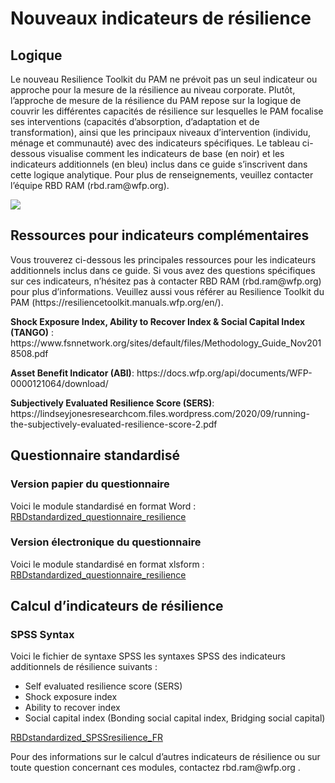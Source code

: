 # Nouveaux indicateurs de résilience

## Logique

Le nouveau Resilience Toolkit du PAM ne prévoit pas un seul indicateur ou approche pour la mesure de la résilience au niveau corporate. Plutôt, l’approche de mesure de la résilience du PAM repose sur la logique de couvrir les différentes capacités de résilience sur lesquelles le PAM focalise ses interventions (capacités d’absorption, d’adaptation et de transformation), ainsi que les principaux niveaux d’intervention (individu, ménage et communauté) avec des indicateurs spécifiques. Le tableau ci-dessous visualise comment les indicateurs de base (en noir) et les indicateurs additionnels (en bleu) inclus dans ce guide s’inscrivent dans cette logique analytique. Pour plus de renseignements, veuillez contacter l’équipe RBD RAM (rbd.ram@wfp.org).


![ ](images/resel_block.png)


## Ressources pour indicateurs complémentaires

Vous trouverez ci-dessous les principales ressources pour les indicateurs additionnels inclus dans ce guide. Si vous avez des questions spécifiques sur ces indicateurs, n’hésitez pas à contacter RBD RAM (rbd.ram@wfp.org) pour plus d’informations. Veuillez aussi vous référer au Resilience Toolkit du PAM (https://resiliencetoolkit.manuals.wfp.org/en/).

**Shock Exposure Index, Ability to Recover Index & Social Capital Index (TANGO)** :
https://www.fsnnetwork.org/sites/default/files/Methodology_Guide_Nov2018508.pdf

**Asset Benefit Indicator (ABI)**: https://docs.wfp.org/api/documents/WFP-0000121064/download/

**Subjectively Evaluated Resilience Score (SERS)**: https://lindseyjonesresearchcom.files.wordpress.com/2020/09/running-the-subjectively-evaluated-resilience-score-2.pdf


## Questionnaire standardisé


### Version papier du questionnaire

Voici le module standardisé en format Word :
[RBDstandardized_questionnaire_resilience](https://github.com/WFP-VAM/RBD_Resilience_guide_FR/blob/main/questionnaires/RBDstandardized_questionnaire_resilience.docx?raw=true) 

### Version électronique du questionnaire

Voici le module standardisé en format xlsform :
[RBDstandardized_questionnaire_resilience](https://github.com/WFP-VAM/RBD_Resilience_guide_FR/blob/main/questionnaires/RBDstandardized_questionnaire_resilience.xlsx?raw=true) 


## Calcul d'indicateurs de résilience


### SPSS Syntax

Voici le fichier de syntaxe SPSS les syntaxes SPSS des indicateurs additionnels de résilience suivants :  

* Self evaluated resilience score (SERS) 
* Shock exposure index
* Ability to recover index 
* Social capital index (Bonding social capital index, Bridging social capital)
 
[RBDstandardized_SPSSresilience_FR](https://github.com/WFP-VAM/RBD_Resilience_guide_FR/blob/main/syntax/RBDstandardized_SPSSresilience_FR.sps) 

Pour des informations sur le calcul d'autres indicateurs de résilience  ou sur toute question concernant ces modules, contactez rbd.ram@wfp.org .
